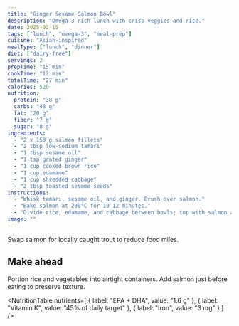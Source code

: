 ```yaml
---
title: "Ginger Sesame Salmon Bowl"
description: "Omega-3 rich lunch with crisp veggies and rice."
date: 2025-03-15
tags: ["lunch", "omega-3", "meal-prep"]
cuisine: "Asian-inspired"
mealType: ["lunch", "dinner"]
diet: ["dairy-free"]
servings: 2
prepTime: "15 min"
cookTime: "12 min"
totalTime: "27 min"
calories: 520
nutrition:
  protein: "38 g"
  carbs: "48 g"
  fat: "20 g"
  fiber: "7 g"
  sugar: "8 g"
ingredients:
  - "2 x 150 g salmon fillets"
  - "2 tbsp low-sodium tamari"
  - "1 tbsp sesame oil"
  - "1 tsp grated ginger"
  - "1 cup cooked brown rice"
  - "1 cup edamame"
  - "1 cup shredded cabbage"
  - "2 tbsp toasted sesame seeds"
instructions:
  - "Whisk tamari, sesame oil, and ginger. Brush over salmon."
  - "Bake salmon at 200°C for 10–12 minutes."
  - "Divide rice, edamame, and cabbage between bowls; top with salmon and sesame seeds."
image: ""
---
```


<Callout variant="success" title="Sustainability tip">
Swap salmon for locally caught trout to reduce food miles.
</Callout>

## Make ahead

Portion rice and vegetables into airtight containers. Add salmon just before eating to preserve texture.

<NutritionTable
  nutrients=[
    { label: "EPA + DHA", value: "1.6 g" },
    { label: "Vitamin K", value: "45% of daily target" },
    { label: "Iron", value: "3 mg" }
  ]
/>
